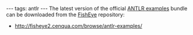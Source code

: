 ---
tags: antlr
---
The latest version of the official [[ANTLR examples]] bundle can be downloaded from the [[FishEye]] repository:

* http://fisheye2.cenqua.com/browse/antlr-examples/
